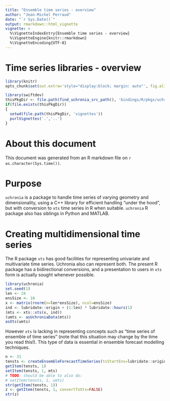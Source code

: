 ```yaml
---
title: "Ensemble time series - overview"
author: "Jean-Michel Perraud"
date: "`r Sys.Date()`"
output: rmarkdown::html_vignette
vignette: >
  %\VignetteIndexEntry{Ensemble time series - overview}
  %\VignetteEngine{knitr::rmarkdown}
  %\VignetteEncoding{UTF-8}
---
```


Time series libraries - overview
=================

```r
library(knitr)
opts_chunk$set(out.extra='style="display:block; margin: auto"', fig.align="center", fig.width=10, fig.height=8, dev='png')
```

```r
library(swiftdev)
thisPkgDir <- file.path(find_uchronia_src_path(), 'bindings/R/pkgs/uchronia')
if(file.exists(thisPkgDir))
{
  setwd(file.path(thisPkgDir, 'vignettes'))
  purlVignettes('.','..')
}
```

# About this document

This document was generated from an R markdown file on `r as.character(Sys.time())`.

# Purpose

`uchronia` is a package to handle time series of varying geometry and dimensionality, using a C++ library for efficient handling "under the hood", but with conversion to `xts` time series in R when suitable. `uchronia` R package also has siblings in Python and MATLAB.

# Creating multidimensional time series

The R package `xts` has good facilities for representing univariate and multivariate time series. Uchronia also can represent both. The present R package has a bidirectional conversions, and a presentation to users in `xts` form is actually sought whenever possible.

```r
library(uchronia)
set.seed(1)
len <- 24
ensSize <- 10
x <- matrix(rnorm(n=len*ensSize), ncol=ensSize)
ind <- lubridate::origin + (1:len) * lubridate::hours(1)
(mts <- xts::xts(x, ind))
(umts <- asUchroniaData(mts))
asXts(umts)
```

However `xts` is lacking in representing concepts such as "time series of ensemble of time series" (note that this situation may change by the time you read this!). This type of data is essential in ensemble forecast modelling techniques. 

```r
n <- 31
tensts <- createEnsembleForecastTimeSeries(tsStartEns=lubridate::origin, n, timeStep = "daily")
getItem(tensts, 1)
setItem(tensts, 1, mts)
# TODO: should be able to also do:
# setItem(tensts, 1, umts)
str(getItem(tensts, 1))
z <- getItem(tensts, 1, convertToXts=FALSE)
str(z)
```
